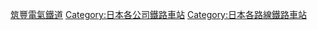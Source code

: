 {{Commonscat|Stations of Chikuho Electric Railroad}}
{{DEFAULTSORT:Chikuhodenki}}
[[Category:筑豐電氣鐵道|]]
[[Category:日本各公司鐵路車站|Category:日本各公司鐵路車站]]
[[Category:日本各路線鐵路車站|Category:日本各路線鐵路車站]]